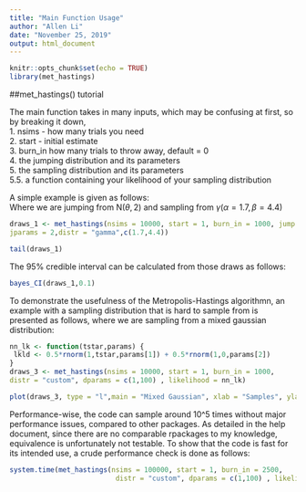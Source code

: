 ```yaml
---
title: "Main Function Usage"
author: "Allen Li"
date: "November 25, 2019"
output: html_document
---
```


```r
knitr::opts_chunk$set(echo = TRUE)
library(met_hastings)
```

##met_hastings() tutorial

The main function takes in many inputs, which may be confusing at first, so by breaking it down,  
1. nsims - how many trials you need  
2. start - initial estimate  
3. burn_in how many trials to throw away, default = 0  
4. the jumping distribution and its parameters  
5. the sampling distribution and its parameters   
5.5. a function containing your likelihood of your sampling distribution  

A simple example is given as follows:  
Where we are jumping from N$(\theta,2)$
and sampling from $\gamma(\alpha = 1.7, \beta = 4.4)$
```r
draws_1 <- met_hastings(nsims = 10000, start = 1, burn_in = 1000, jump = "normal",
jparams = 2,distr = "gamma",c(1.7,4.4))

tail(draws_1)
```

The 95% credible interval can be calculated from those draws as follows:
```r
bayes_CI(draws_1,0.1)
```
To demonstrate the usefulness of the Metropolis-Hastings algorithmn, an example with a
sampling distribution that is hard to sample from is presented as follows,
where we are sampling from a mixed gaussian distribution:

```r
nn_lk <- function(tstar,params) {
 lkld <- 0.5*rnorm(1,tstar,params[1]) + 0.5*rnorm(1,0,params[2])
}
draws_3 <- met_hastings(nsims = 10000, start = 1, burn_in = 1000,
distr = "custom", dparams = c(1,100) , likelihood = nn_lk)

plot(draws_3, type = "l",main = "Mixed Gaussian", xlab = "Samples", ylab = "#")
```

Performance-wise, the code can sample around 10^5 times without major performance issues, compared to other packages. As detailed in the help document, since there are no comparable rpackages to my knowledge, equivalence is unfortunately not testable. To show that the code is fast for its intended use, a crude performance check is done as follows: 

```r
system.time(met_hastings(nsims = 100000, start = 1, burn_in = 2500,
                          distr = "custom", dparams = c(1,100) , likelihood = nn_lk))
```
